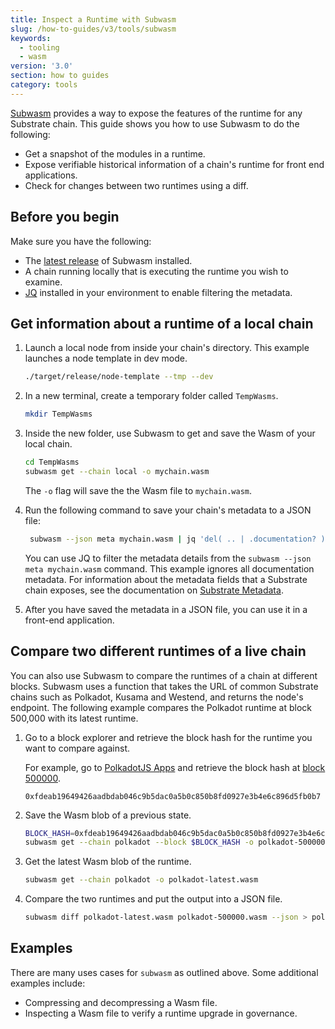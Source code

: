 ```yaml
---
title: Inspect a Runtime with Subwasm
slug: /how-to-guides/v3/tools/subwasm
keywords:
  - tooling
  - wasm
version: '3.0'
section: how to guides
category: tools
---
```


[Subwasm](https://github.com/chevdor/subwasm) provides a way to expose the features of the runtime for any Substrate chain.
This guide shows you how to use Subwasm to do the following:

- Get a snapshot of the modules in a runtime.
- Expose verifiable historical information of a chain's runtime for front end applications.
- Check for changes between two runtimes using a diff.

## Before you begin

Make sure you have the following:

- The [latest release](https://github.com/chevdor/subwasm/releases) of Subwasm installed.
- A chain running locally that is executing the runtime you wish to examine.
- [JQ](https://stedolan.github.io/jq/download/) installed in your environment to enable filtering the metadata.

## Get information about a runtime of a local chain

1. Launch a local node from inside your chain's directory.
   This example launches a node template in dev mode.

   ```bash
   ./target/release/node-template --tmp --dev
   ```

1. In a new terminal, create a temporary folder called `TempWasms`.

   ```bash
   mkdir TempWasms
   ```

1. Inside the new folder, use Subwasm to get and save the Wasm of your local chain.

   ```bash
   cd TempWasms
   subwasm get --chain local -o mychain.wasm
   ```

   The `-o` flag will save the the Wasm file to `mychain.wasm`.

1. Run the following command to save your chain's metadata to a JSON file:

   ```bash
    subwasm --json meta mychain.wasm | jq 'del( .. | .documentation? )' > mychain-metadata.json
   ```

   You can use JQ to filter the metadata details from the `subwasm --json meta mychain.wasm` command.
   This example ignores all documentation metadata.
   For information about the metadata fields that a Substrate chain exposes, see the documentation on [Substrate Metadata](https://polkadot.js.org/docs/substrate).

1. After you have saved the metadata in a JSON file, you can use it in a front-end application.

## Compare two different runtimes of a live chain

You can also use Subwasm to compare the runtimes of a chain at different blocks.
Subwasm uses a function that takes the URL of common Substrate chains such as Polkadot, Kusama and Westend, and returns the node's endpoint.
The following example compares the Polkadot runtime at block 500,000 with its latest runtime.

1. Go to a block explorer and retrieve the block hash for the runtime you want to compare against.

   For example, go to [PolkadotJS Apps](https://polkadot.js.org/apps/?rpc=wss%3A%2F%2Frpc.polkadot.io#/explorer) and retrieve the block hash at [block 500000](https://polkadot.js.org/apps/?rpc=wss%3A%2F%2Frpc.polkadot.io#/explorer/query/500000).

   `0xfdeab19649426aadbdab046c9b5dac0a5b0c850b8fd0927e3b4e6c896d5fb0b7`

1. Save the Wasm blob of a previous state.

   ```bash
   BLOCK_HASH=0xfdeab19649426aadbdab046c9b5dac0a5b0c850b8fd0927e3b4e6c896d5fb0b7
   subwasm get --chain polkadot --block $BLOCK_HASH -o polkadot-500000.wasm
   ```

1. Get the latest Wasm blob of the runtime.

   ```bash
   subwasm get --chain polkadot -o polkadot-latest.wasm
   ```

1. Compare the two runtimes and put the output into a JSON file.

   ```bash
   subwasm diff polkadot-latest.wasm polkadot-500000.wasm --json > polkadot-wasm-diff.json
   ```

## Examples

There are many uses cases for `subwasm` as outlined above.
Some additional examples include:

- Compressing and decompressing a Wasm file.
- Inspecting a Wasm file to verify a runtime upgrade in governance.
